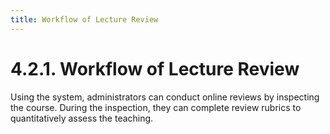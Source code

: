 ```yaml
---
title: Workflow of Lecture Review
---
```


#  4.2.1. Workflow of Lecture Review

Using the system, administrators can conduct online reviews by inspecting the course. During the inspection, they can complete review rubrics to quantitatively assess the teaching.